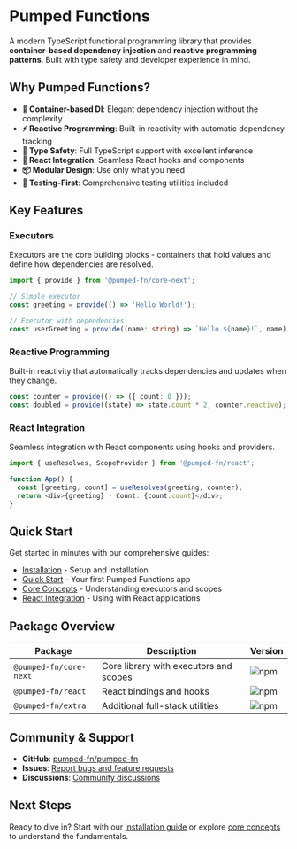 # Pumped Functions

A modern TypeScript functional programming library that provides **container-based dependency injection** and **reactive programming patterns**. Built with type safety and developer experience in mind.

## Why Pumped Functions?

- **🔧 Container-based DI**: Elegant dependency injection without the complexity
- **⚡ Reactive Programming**: Built-in reactivity with automatic dependency tracking
- **🎯 Type Safety**: Full TypeScript support with excellent inference
- **🔄 React Integration**: Seamless React hooks and components
- **📦 Modular Design**: Use only what you need
- **🧪 Testing-First**: Comprehensive testing utilities included

## Key Features

### Executors
Executors are the core building blocks - containers that hold values and define how dependencies are resolved.

```typescript
import { provide } from '@pumped-fn/core-next';

// Simple executor
const greeting = provide(() => 'Hello World!');

// Executor with dependencies
const userGreeting = provide((name: string) => `Hello ${name}!`, name);
```

### Reactive Programming
Built-in reactivity that automatically tracks dependencies and updates when they change.

```typescript
const counter = provide(() => ({ count: 0 }));
const doubled = provide((state) => state.count * 2, counter.reactive);
```

### React Integration
Seamless integration with React components using hooks and providers.

```typescript
import { useResolves, ScopeProvider } from '@pumped-fn/react';

function App() {
  const [greeting, count] = useResolves(greeting, counter);
  return <div>{greeting} - Count: {count.count}</div>;
}
```

## Quick Start

Get started in minutes with our comprehensive guides:

- [Installation](/getting-started/installation) - Setup and installation
- [Quick Start](/getting-started/quick-start) - Your first Pumped Functions app
- [Core Concepts](/core-concepts/executors) - Understanding executors and scopes
- [React Integration](/react/overview) - Using with React applications

## Package Overview

| Package | Description | Version |
|---------|-------------|---------|
| `@pumped-fn/core-next` | Core library with executors and scopes | ![npm](https://img.shields.io/npm/v/@pumped-fn/core-next) |
| `@pumped-fn/react` | React bindings and hooks | ![npm](https://img.shields.io/npm/v/@pumped-fn/react) |
| `@pumped-fn/extra` | Additional full-stack utilities | ![npm](https://img.shields.io/npm/v/@pumped-fn/extra) |

## Community & Support

- **GitHub**: [pumped-fn/pumped-fn](https://github.com/pumped-fn/pumped-fn)
- **Issues**: [Report bugs and feature requests](https://github.com/pumped-fn/pumped-fn/issues)
- **Discussions**: [Community discussions](https://github.com/pumped-fn/pumped-fn/discussions)

## Next Steps

Ready to dive in? Start with our [installation guide](/getting-started/installation) or explore [core concepts](/core-concepts/executors) to understand the fundamentals.